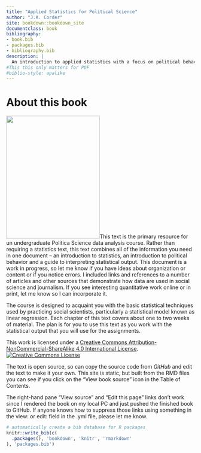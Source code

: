 --- 
title: "Applied Statistics for Political Science"
author: "J.K. Corder"
site: bookdown::bookdown_site
documentclass: book
bibliography:
- book.bib
- packages.bib
- bibliography.bib
description: |
  An introduction to applied statistics with a focus on political behavior
#This this only matters for PDF
#biblio-style: apalike
---

<!-- Note that one .rmd can contain multiple sections starting with # -->

# About this book {.unnumbered}

<img src="cover.png" class="cover" width="250" height="328"/>This text is the primary resource for un undergraduate Politica Science data analysis course. Rather than requiring a statistics text, this text combines all of the information you need in one document – an introduction to statistics, an introduction to political behavior and a guide to interpreting statistical output. This document is a work in progress, so let me know if you have ideas about organization or content or if you notice errors. I included links and references to a number of articles and other sources that demonstrate how data are used in social science and journalism. If you see interesting quantitative work online or in print, let me know so I can incorporate it.

The course is designed to acquaint you with the basic statistical techniques used by practicing social scientists, particularly a statistical model known as linear regression. Each chapter of this text covers about one to two weeks of material. The plan is for you to use this text as you work with the statistical output that you will use for the assignments.

This work is licensed under a <a rel="license" href="http://creativecommons.org/licenses/by-nc-sa/4.0/">Creative Commons Attribution-NonCommercial-ShareAlike 4.0 International License</a>.<a rel="license" href="http://creativecommons.org/licenses/by-nc-sa/4.0/"><img alt="Creative Commons License" style="border-width:0" src="https://i.creativecommons.org/l/by-nc-sa/4.0/88x31.png" /></a><br />

The text is open source, so can copy the source code from *GitHub* and edit the text to make it your own.  This site is static, but built from the RMD files you can see if you click on the "View book source" icon in the Table of Contents.

The right-hand pane "View source" and "Edit this page" links don't work since I rendered the book on my local PC and just pushed the finished book to GitHub. If anyone knows how to suppress those links using something in the view: or edit: field in the .yml file, please let me know.



```{r include=FALSE}
# automatically create a bib database for R packages
knitr::write_bib(c(
  .packages(), 'bookdown', 'knitr', 'rmarkdown'
), 'packages.bib')
```
